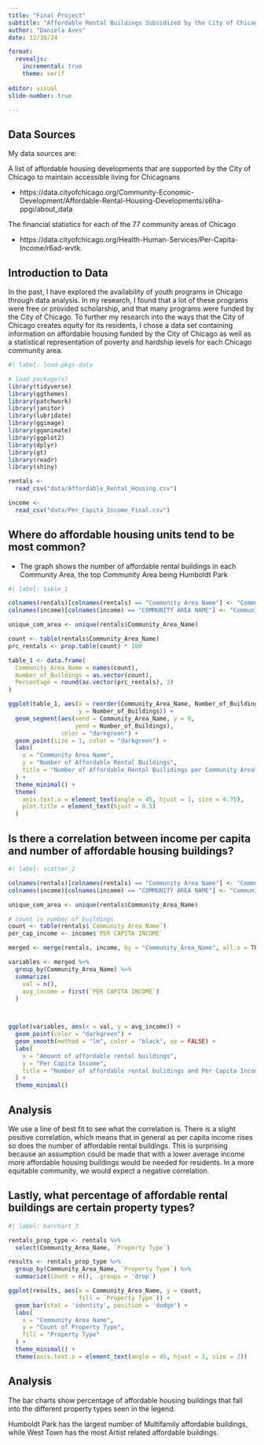 ```yaml
---
title: "Final Project"
subtitle: "Affordable Rental Buildings Subsidized by the City of Chicago" 
author: "Daniela Aves"
date: 12/10/24

format: 
  revealjs:
    incremental: true
    theme: serif
    
editor: visual
slide-number: true

---
```



## Data Sources
My data sources are: 

A list of affordable housing developments that are supported by the City of Chicago to maintain accessible living for Chicagoans 

- https://data.cityofchicago.org/Community-Economic-Development/Affordable-Rental-Housing-Developments/s6ha-ppgi/about_data

The financial statistics for each of the 77 community areas of Chicago

- https://data.cityofchicago.org/Health-Human-Services/Per-Capita-Income/r6ad-wvtk.

## Introduction to Data
In the past, I have explored the availability of youth programs in Chicago through data analysis. In my research, I found that a lot of these programs were free or provided scholarship, and that many programs were funded by the City of Chicago. To further my research into the ways that the City of Chicago creates equity for its residents, I chose a data set containing information on affordable housing funded by the City of Chicago as well as a statistical representation of poverty and hardship levels for each Chicago community area.


```r
#| label: load-pkgs-data

# load package(s)
library(tidyverse)
library(ggthemes)
library(patchwork)
library(janitor)
library(lubridate)
library(ggimage)
library(gganimate)
library(ggplot2)
library(dplyr)
library(gt)
library(readr)
library(shiny)

rentals <-
  read_csv("data/Affordable_Rental_Housing.csv")

income <-
  read_csv("data/Per_Capita_Income_Final.csv")

```

## Where do affordable housing units tend to be most common? {.smaller}
- The graph shows the number of affordable rental buildings in each Community Area, the top Community Area being Humboldt Park


```r
#| label: table_1

colnames(rentals)[colnames(rentals) == "Community Area Name"] <- "Community_Area_Name"
colnames(income)[colnames(income) == "COMMUNITY AREA NAME"] <- "Community_Area_Name"

unique_com_area <- unique(rentals$Community_Area_Name)

count <- table(rentals$Community_Area_Name)
prc_rentals <- prop.table(count) * 100

table_1 <- data.frame(
  Community_Area_Name = names(count),
  Number_of_Buildings = as.vector(count),
  Percentage = round(as.vector(prc_rentals), 3)
)

ggplot(table_1, aes(x = reorder(Community_Area_Name, Number_of_Buildings),
                    y = Number_of_Buildings)) +
  geom_segment(aes(xend = Community_Area_Name, y = 0, 
                   yend = Number_of_Buildings),
               color = "darkgreen") +
  geom_point(size = 1, color = "darkgreen") +
  labs(
    x = "Community Area Name",
    y = "Number of Affordable Rental Buildings",
    title = "Number of Affordable Rental Builidings per Community Area"
  ) +
  theme_minimal() +
  theme(
    axis.text.x = element_text(angle = 45, hjust = 1, size = 4.75),
    plot.title = element_text(hjust = 0.5)
  )
```


## Is there a correlation between income per capita and number of affordable housing buildings? {.smaller}

```r
#| label: scatter_2

colnames(rentals)[colnames(rentals) == "Community Area Name"] <- "Community_Area_Name"
colnames(income)[colnames(income) == "COMMUNITY AREA NAME"] <- "Community_Area_Name"

unique_com_area <- unique(rentals$Community_Area_Name)

# count is number of buildings
count <- table(rentals$`Community Area Name`)
per_cap_income <- income$`PER CAPITA INCOME`

merged <- merge(rentals, income, by = "Community_Area_Name", all.x = TRUE)

variables <- merged %>%
  group_by(Community_Area_Name) %>%
  summarize(
    val = n(),
    avg_income = first(`PER CAPITA INCOME`)
  )



ggplot(variables, aes(x = val, y = avg_income)) +
  geom_point(color = "darkgreen") +
  geom_smooth(method = "lm", color = "black", se = FALSE) +
  labs(
    x = "Amount of affordable rental buildings",
    y = "Per Capita Income",
    title = "Number of affordable rental bulidings and Per Capita Income"
  ) +
  theme_minimal()
```


## Analysis
We use a line of best fit to see what the correlation is. There is a slight positive correlation, which means that in general as per capita income rises so does the number of affordable rental buildings. This is surprising because an assumption could be made that with a lower average income more affordable housing buildings would be needed for residents. In a more equitable community, we would expect a negative correlation.

## Lastly, what percentage of affordable rental buildings are certain property types?

```r
#| label: barchart_3

rentals_prop_type <- rentals %>%
  select(Community_Area_Name, `Property Type`)

results <- rentals_prop_type %>%
  group_by(Community_Area_Name, `Property Type`) %>%
  summarize(count = n(), .groups = 'drop')

ggplot(results, aes(x = Community_Area_Name, y = count, 
                    fill = `Property Type`)) +
  geom_bar(stat = 'identity', position = 'dodge') +
  labs(
    x = "Community Area Name",
    y = "Count of Property Type",
    fill = "Property Type"
  ) +
  theme_minimal() +
  theme(axis.text.x = element_text(angle = 45, hjust = 1, size = 2))

```

## Analysis
The bar charts show percentage of affordable housing buildings that fall into the different property types seen in the legend.

Humboldt Park has the largest number of Multifamily affordable buildings, while West Town has the most Artist related affordable buildings.



